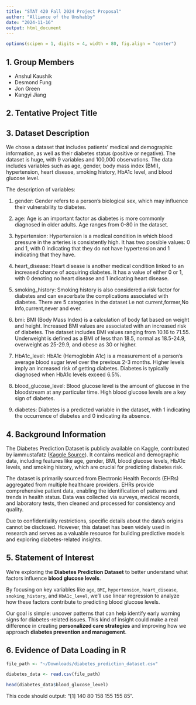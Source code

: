 ```yaml
---
title: "STAT 420 Fall 2024 Project Proposal"
author: "Alliance of the Unshabby"
date: "2024-11-16"
output: html_document
---
```


```r
options(scipen = 1, digits = 4, width = 80, fig.align = "center")
```


## 1. Group Members

- Anshul Kaushik
- Desmond Fung
- Jon Green
- Kangyi Jiang

## 2. Tentative Project Title

## 3. Dataset Description

We chose a dataset that includes patients' medical and demographic information, as well as their diabetes status (positive or negative). The dataset is huge, with 9 variables and 100,000 observations. The data includes variables such as age, gender, body mass index (BMI), hypertension, heart disease, smoking history, HbA1c level, and blood glucose level.

The description of variables:

1. gender: Gender refers to a person's biological sex, which may influence their vulnerability to diabetes.

2. age: Age is an important factor as diabetes is more commonly diagnosed in older adults. Age ranges from 0-80 in the dataset.

3. hypertension: Hypertension is a medical condition in which blood pressure in the arteries is consistently high. It has two possible values: 0 and 1, with 0 indicating that they do not have hypertension and 1 indicating that they have.

4. heart_disease: Heart disease is another medical condition linked to an increased chance of acquiring diabetes. It has a value of either 0 or 1, with 0 denoting no heart disease and 1 indicating heart disease.

5. smoking_history: Smoking history is also considered a risk factor for diabetes and can exacerbate the complications associated with diabetes. There are 5 categories in the dataset i.e not current,former,No Info,current,never and ever.

6. bmi: BMI (Body Mass Index) is a calculation of body fat based on weight and height. Increased BMI values are associated with an increased risk of diabetes. The dataset includes BMI values ranging from 10.16 to 71.55. Underweight is defined as a BMI of less than 18.5, normal as 18.5-24.9, overweight as 25-29.9, and obese as 30 or higher.

7. HbA1c_level: HbA1c (Hemoglobin A1c) is a measurement of a person's average blood sugar level over the previous 2-3 months. Higher levels imply an increased risk of getting diabetes. Diabetes is typically diagnosed when HbA1c levels exceed 6.5%.

8. blood_glucose_level: Blood glucose level is the amount of glucose in the bloodstream at any particular time. High blood glucose levels are a key sign of diabetes.

9. diabetes: Diabetes is a predicted variable in the dataset, with 1 indicating the occurrence of diabetes and 0 indicating its absence.

## 4. Background Information

The Diabetes Prediction Dataset is publicly available on Kaggle, contributed by iammustafatz ([Kaggle Source](https://www.kaggle.com/datasets/iammustafatz/diabetes-prediction-dataset)). It contains medical and demographic data, including features like age, gender, BMI, blood glucose levels, HbA1c levels, and smoking history, which are crucial for predicting diabetes risk.

The dataset is primarily sourced from Electronic Health Records (EHRs) aggregated from multiple healthcare providers. EHRs provide comprehensive patient data, enabling the identification of patterns and trends in health status. Data was collected via surveys, medical records, and laboratory tests, then cleaned and processed for consistency and quality.

Due to confidentiality restrictions, specific details about the data's origins cannot be disclosed. However, this dataset has been widely used in research and serves as a valuable resource for building predictive models and exploring diabetes-related insights.

## 5. Statement of Interest

We’re exploring the **Diabetes Prediction Dataset** to better understand what factors influence **blood glucose levels**. 

By focusing on key variables like `age`, `BMI`, `hypertension`, `heart_disease`, `smoking_history`, and `HbA1c_level`, we’ll use linear regression to analyze how these factors contribute to predicting blood glucose levels.

Our goal is simple: uncover patterns that can help identify early warning signs for diabetes-related issues. This kind of insight could make a real difference in creating **personalized care strategies** and improving how we approach **diabetes prevention and management**.


## 6. Evidence of Data Loading in R

```r
file_path <- "~/Downloads/diabetes_prediction_dataset.csv"

diabetes_data <- read.csv(file_path)

head(diabetes_data$blood_glucose_level)
```

This code should output: "[1] 140  80 158 155 155  85". 

